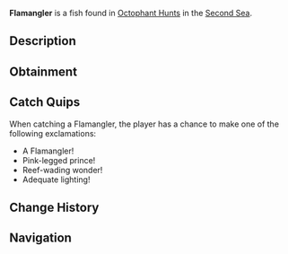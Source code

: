 {{FishInfobox
|image          = Flamangler.png
|rarity         = Limited
|event          = Animal Hunt
|sea            = Second Sea
|location       = [[Animals: Octophant]]
|sublocation    = 
|sources        = Fishing Rod
|radar_location = 
|prog_speed     = -75
|xp             = 2000
|weather        = Windy
|time           = 
|season         = Spring
|bait           = Lagoon Leech
|base_weight    = 280
|base_value     = 1500
|weight_range   = 208
|base_chance    = 15
|base_resil     = 10
}}
'''Flamangler''' is a {{Rarity|Limited}} fish found in [[Octophant Hunt]]s in the [[Second Sea]].

== Description ==
{{Description|A graceful fish with pink fins and a beak-like snout, wading through coral shallows.|Bestiary Entry}}

== Obtainment ==
{{Description|It struts where the wind ripples the surface.|Bestiary Hint}}
{{Fish Availability|
Octophant Hunt/Octophant Catchable
Octophant Hunt/Octophant Uncatchable
|top_rods      = 
Free Spirit Rod\263459.55\284595.58;
Firefly Rod\218730.16\276274.19;
Wildflower Rod\198841.88\233526.39;
Verdant Shear Rod\194072.47\227046.74;
Trident Rod\189879.87\203859.91;
Candy Cane Rod\153983.48\179709.63;
Lucky Rod\166076.17\194001.35;
Fast Rod\157309.53\183563.09;
Frog Rod\185212.33\216711.64;
Blazebringer Rod\172384.97\186587.31;
Astralhook Rod\144706.09\168235.72;
No-Life Rod\94072.4\110551.84;
Challenger's Rod\91779.52\112430.3;
Seraphic Rod\90478.65\107008.51;
Ethereal Prism Rod\79952.94\97236.11;
Rod Of The Forgotten Fang\74380.07\90655.31;
Depthseeker Rod\72409.69\99459.11;
Rod Of The Exalted One\71192.07\82694.57;
Rod Of The Depths\69809.64\81065.9;
Avalanche Rod\69680.46\87573.55;
Volcanic Rod\68593.65\81447.96;
Steady Rod\68521.56\93538.36;
Zeus Rod\67262.45\79057.64
|recommended   = Free Spirit Rod
}}

== Catch Quips ==
When catching a Flamangler, the player has a chance to make one of the following exclamations:
* A Flamangler!
* Pink-legged prince!
* Reef-wading wonder!
* Adequate lighting!

== Change History ==
{{Change History|{{subst:Current Version}}}}

== Navigation ==
{{Fish Navbox|Animals: Octophant}}